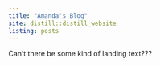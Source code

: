 ```yaml
---
title: "Amanda's Blog"
site: distill::distill_website
listing: posts
---
```


Can't there be some kind of landing text???